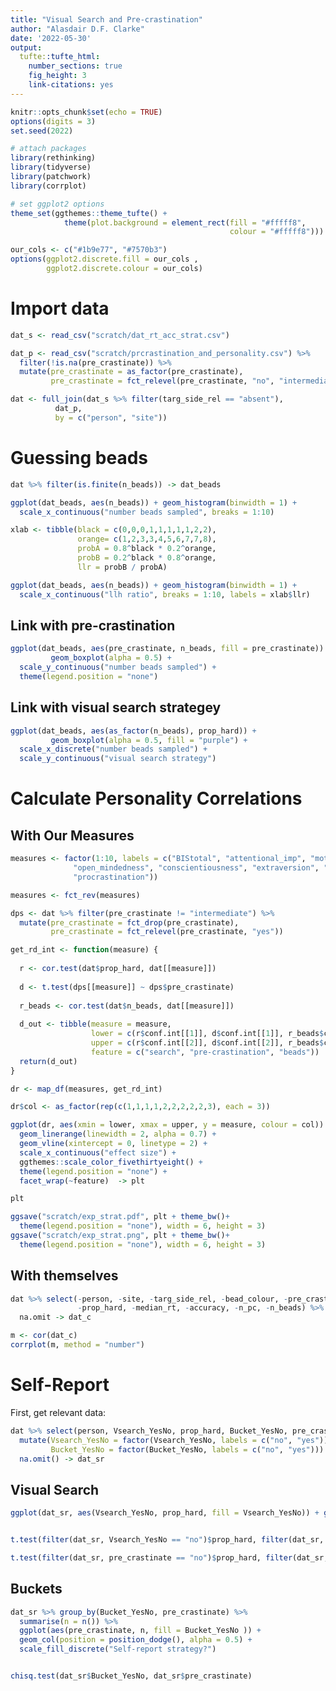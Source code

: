 ```yaml
---
title: "Visual Search and Pre-crastination"
author: "Alasdair D.F. Clarke"
date: '2022-05-30'
output:
  tufte::tufte_html:
    number_sections: true
    fig_height: 3
    link-citations: yes  
---
```


```r
knitr::opts_chunk$set(echo = TRUE)
options(digits = 3)
set.seed(2022)
```

```r
# attach packages
library(rethinking)
library(tidyverse)
library(patchwork)
library(corrplot)
```

```r
# set ggplot2 options
theme_set(ggthemes::theme_tufte() + 
            theme(plot.background = element_rect(fill = "#fffff8", 
                                                 colour = "#fffff8")))

our_cols <- c("#1b9e77", "#7570b3")
options(ggplot2.discrete.fill = our_cols ,
        ggplot2.discrete.colour = our_cols)
```

# Import data

```r
dat_s <- read_csv("scratch/dat_rt_acc_strat.csv")

dat_p <- read_csv("scratch/prcrastination_and_personality.csv") %>%
  filter(!is.na(pre_crastinate)) %>%
  mutate(pre_crastinate = as_factor(pre_crastinate),
         pre_crastinate = fct_relevel(pre_crastinate, "no", "intermediate", "yes"))

dat <- full_join(dat_s %>% filter(targ_side_rel == "absent"), 
          dat_p, 
          by = c("person", "site"))
```

# Guessing beads

```r
dat %>% filter(is.finite(n_beads)) -> dat_beads

ggplot(dat_beads, aes(n_beads)) + geom_histogram(binwidth = 1) +
  scale_x_continuous("number beads sampled", breaks = 1:10)

xlab <- tibble(black = c(0,0,0,1,1,1,1,1,2,2),
               orange= c(1,2,3,3,4,5,6,7,7,8),
               probA = 0.8^black * 0.2^orange,
               probB = 0.2^black * 0.8^orange,
               llr = probB / probA)

ggplot(dat_beads, aes(n_beads)) + geom_histogram(binwidth = 1) +
  scale_x_continuous("llh ratio", breaks = 1:10, labels = xlab$llr)
```
## Link with pre-crastination

```r
ggplot(dat_beads, aes(pre_crastinate, n_beads, fill = pre_crastinate)) + 
         geom_boxplot(alpha = 0.5) + 
  scale_y_continuous("number beads sampled") +
  theme(legend.position = "none")
```

## Link with visual search strategey

```r
ggplot(dat_beads, aes(as_factor(n_beads), prop_hard)) + 
         geom_boxplot(alpha = 0.5, fill = "purple") +
  scale_x_discrete("number beads sampled") +
  scale_y_continuous("visual search strategy")
```







# Calculate Personality Correlations

## With Our Measures 

```r
measures <- factor(1:10, labels = c("BIStotal", "attentional_imp", "motor_imp", "nonplan_imp",
              "open_mindedness", "conscientiousness", "extraversion", "agreeableness", "negative_emo",
              "procrastination"))

measures <- fct_rev(measures)

dps <- dat %>% filter(pre_crastinate != "intermediate") %>%
  mutate(pre_crastinate = fct_drop(pre_crastinate),
         pre_crastinate = fct_relevel(pre_crastinate, "yes"))

get_rd_int <- function(measure) {
  
  r <- cor.test(dat$prop_hard, dat[[measure]])
  
  d <- t.test(dps[[measure]] ~ dps$pre_crastinate)
  
  r_beads <- cor.test(dat$n_beads, dat[[measure]])
  
  d_out <- tibble(measure = measure,
                  lower = c(r$conf.int[[1]], d$conf.int[[1]], r_beads$conf.int[[1]]),
                  upper = c(r$conf.int[[2]], d$conf.int[[2]], r_beads$conf.int[[2]]),
                  feature = c("search", "pre-crastination", "beads"))
  return(d_out)
}

dr <- map_df(measures, get_rd_int)

dr$col <- as_factor(rep(c(1,1,1,1,2,2,2,2,2,3), each = 3))

ggplot(dr, aes(xmin = lower, xmax = upper, y = measure, colour = col)) +
  geom_linerange(linewidth = 2, alpha = 0.7) +
  geom_vline(xintercept = 0, linetype = 2) + 
  scale_x_continuous("effect size") +
  ggthemes::scale_color_fivethirtyeight() +
  theme(legend.position = "none") +
  facet_wrap(~feature)  -> plt

plt

ggsave("scratch/exp_strat.pdf", plt + theme_bw()+
  theme(legend.position = "none"), width = 6, height = 3)
ggsave("scratch/exp_strat.png", plt + theme_bw()+
  theme(legend.position = "none"), width = 6, height = 3)
```

## With themselves

```r

dat %>% select(-person, -site, -targ_side_rel, -bead_colour, -pre_crastinate,
               -prop_hard, -median_rt, -accuracy, -n_pc, -n_beads) %>%
  na.omit -> dat_c

m <- cor(dat_c)
corrplot(m, method = "number")
```


# Self-Report

First, get relevant data:

```r
dat %>% select(person, Vsearch_YesNo, prop_hard, Bucket_YesNo, pre_crastinate) %>%
  mutate(Vsearch_YesNo = factor(Vsearch_YesNo, labels = c("no", "yes")),
         Bucket_YesNo = factor(Bucket_YesNo, labels = c("no", "yes"))) %>%
  na.omit() -> dat_sr

```


## Visual Search

```r

ggplot(dat_sr, aes(Vsearch_YesNo, prop_hard, fill = Vsearch_YesNo)) + geom_boxplot(alpha = 0.5)


t.test(filter(dat_sr, Vsearch_YesNo == "no")$prop_hard, filter(dat_sr, Vsearch_YesNo == "yes")$prop_hard)

t.test(filter(dat_sr, pre_crastinate == "no")$prop_hard, filter(dat_sr, pre_crastinate == "yes")$prop_hard)
```

## Buckets

```r

dat_sr %>% group_by(Bucket_YesNo, pre_crastinate) %>%
  summarise(n = n()) %>%
  ggplot(aes(pre_crastinate, n, fill = Bucket_YesNo )) + 
  geom_col(position = position_dodge(), alpha = 0.5) +
  scale_fill_discrete("Self-report strategy?")


chisq.test(dat_sr$Bucket_YesNo, dat_sr$pre_crastinate)

```



